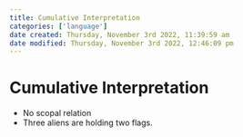 ```yaml
---
title: Cumulative Interpretation
categories: ['language']
date created: Thursday, November 3rd 2022, 11:39:59 am
date modified: Thursday, November 3rd 2022, 12:46:09 pm
---
```


# Cumulative Interpretation
- No scopal relation
- Three aliens are holding two flags.



